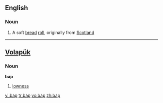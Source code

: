 {{see|bắp}}
==English==

===Noun===
{{en-noun}}

# A soft [[bread]] [[roll]], originally from [[Scotland]]

----

==[[Volapük]]==

===Noun===
'''bap'''  

# [[lowness]]

[[vi:bap]]
[[tr:bap]]
[[vo:bap]]
[[zh:bap]]